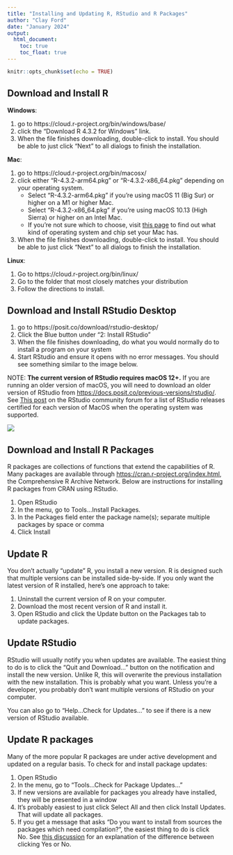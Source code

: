 ```yaml
---
title: "Installing and Updating R, RStudio and R Packages"
author: "Clay Ford"
date: "January 2024"
output: 
  html_document:
    toc: true
    toc_float: true
---
```


```r
knitr::opts_chunk$set(echo = TRUE)
```

## Download and Install R
 
**Windows**:

1. go to https://cloud.r-project.org/bin/windows/base/
2. click the "Download R 4.3.2 for Windows" link.
3. When the file finishes downloading, double-click to install. You should be able to just click "Next" to all dialogs to finish the installation.
 
**Mac**:

1. go to https://cloud.r-project.org/bin/macosx/
2. click either "R-4.3.2-arm64.pkg" or "R-4.3.2-x86_64.pkg" depending on your operating system.
    * Select "R-4.3.2-arm64.pkg" if you're using macOS 11 (Big Sur) or higher on a M1 or higher Mac.
    * Select "R-4.3.2-x86_64.pkg" if you're using macOS 10.13 (High Sierra) or higher on an Intel Mac.
    * If you're not sure which to choose, visit [this page](https://support.apple.com/en-us/HT201581) to find out what kind of operating system and chip set your Mac has.
3. When the file finishes downloading, double-click to install. You should be able to just click "Next" to all dialogs to finish the installation.
 
**Linux**:

1. Go to https://cloud.r-project.org/bin/linux/
2. Go to the folder that most closely matches your distribution
3. Follow the directions to install.
 
## Download and Install RStudio Desktop
 
1. go to https://posit.co/download/rstudio-desktop/
2. Click the Blue button under "2: Install RStudio"
3. When the file finishes downloading, do what you would normally do to install a program on your system
4. Start RStudio and ensure it opens with no error messages. You should see something similar to the image below.
 
NOTE: **The current version of RStudio requires macOS 12+.** If you are running an older version of macOS, you will need to download an older version of RStudio from [https://docs.posit.co/previous-versions/rstudio/](https://docs.posit.co/previous-versions/rstudio/). See [This post](https://community.rstudio.com/t/rstudio-desktop-releases-on-unsupported-versions-of-macos/176074?_gl=1*os3sl6*_ga*NTMzMzgwMzYxLjE2OTk5MDk3MDk.*_ga_2C0WZ1JHG0*MTcwNjAyMjAyNC4xOS4xLjE3MDYwMjIwNjMuMC4wLjA.) on the RStudio community forum for  a list of RStudio releases certified for each version of MacOS when the operating system was supported.

![](img/rstudio.jpg)

## Download and Install R Packages

R packages are collections of functions that extend the capabilities of R. Many packages are available through [https://cran.r-project.org/index.html](CRAN), the Comprehensive R Archive Network. Below are instructions for installing R packages from CRAN using RStudio. 

1.	Open RStudio
2.	In the menu, go to Tools...Install Packages.
3.	In the Packages field enter the package name(s); separate multiple packages by space or comma
4.	Click Install


## Update R

You don't actually "update" R, you install a new version. R is designed such that multiple versions can be installed side-by-side. If you only want the latest version of R installed, here's one approach to take:

1. Uninstall the current version of R on your computer.
2. Download the most recent version of R and install it.
3. Open RStudio and click the Update button on the Packages tab to update packages.

## Update RStudio

RStudio will usually notify you when updates are available. The easiest thing to do is to click the "Quit and Download..." button on the notification and install the new version. Unlike R, this will overwrite the previous installation with the new installation. This is probably what you want. Unless you're a developer, you probably don't want multiple versions of RStudio on your computer. 

You can also go to "Help...Check for Updates..." to see if there is a new version of RStudio available. 

## Update R packages

Many of the more popular R packages are under active development and updated on a regular basis. To check for and install package updates:

1.	Open RStudio
2.	In the menu, go to "Tools...Check for Package Updates..."
3.	If new versions are available for packages you already have installed, they will be presented in a window 
4.	It's probably easiest to just click Select All and then click Install Updates. That will update all packages.
5.	If you get a message that asks "Do you want to install from sources the packages which need compilation?", the easiest thing to do is click No. See [this discussion](https://community.rstudio.com/t/meaning-of-common-message-when-install-a-package-there-are-binary-versions-available-but-the-source-versions-are-later/2431) for an explanation of the difference between clicking Yes or No.

